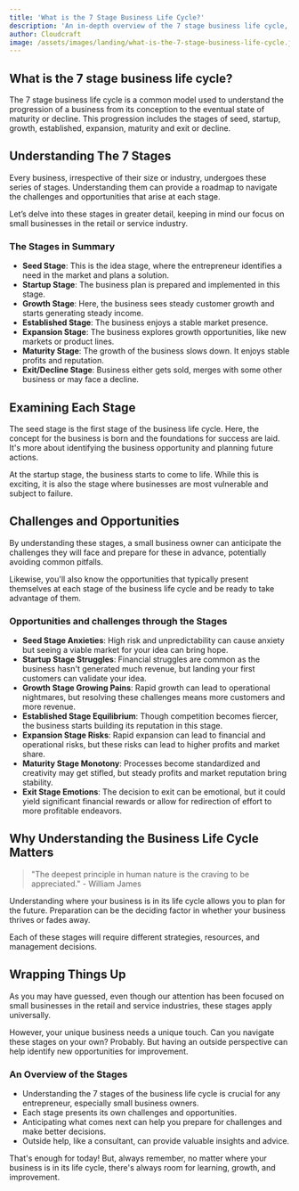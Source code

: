 ```yaml
---
title: 'What is the 7 Stage Business Life Cycle?'
description: 'An in-depth overview of the 7 stage business life cycle, focusing on small businesses in the retail or service industry.'
author: Cloudcraft
image: /assets/images/landing/what-is-the-7-stage-business-life-cycle.jpg
---
```


## What is the 7 stage business life cycle?

The 7 stage business life cycle is a common model used to understand the progression of a business from its conception to the eventual state of maturity or decline. This progression includes the stages of seed, startup, growth, established, expansion, maturity and exit or decline.

<ServicesBlurb />

## Understanding The 7 Stages

Every business, irrespective of their size or industry, undergoes these series of stages. Understanding them can provide a roadmap to navigate the challenges and opportunities that arise at each stage. 

Let’s delve into these stages in greater detail, keeping in mind our focus on small businesses in the retail or service industry.

### The Stages in Summary

 * **Seed Stage**: This is the idea stage, where the entrepreneur identifies a need in the market and plans a solution.
 * **Startup Stage**: The business plan is prepared and implemented in this stage. 
 * **Growth Stage**: Here, the business sees steady customer growth and starts generating steady income.
 * **Established Stage**: The business enjoys a stable market presence.
 * **Expansion Stage**: The business explores growth opportunities, like new markets or product lines.
 * **Maturity Stage**: The growth of the business slows down. It enjoys stable profits and reputation.
 * **Exit/Decline Stage**: Business either gets sold, merges with some other business or may face a decline.

## Examining Each Stage 

The seed stage is the first stage of the business life cycle. Here, the concept for the business is born and the foundations for success are laid. It's more about identifying the business opportunity and planning future actions. 

At the startup stage, the business starts to come to life. While this is exciting, it is also the stage where businesses are most vulnerable and subject to failure.

## Challenges and Opportunities 

By understanding these stages, a small business owner can anticipate the challenges they will face and prepare for these in advance, potentially avoiding common pitfalls. 

Likewise, you'll also know the opportunities that typically present themselves at each stage of the business life cycle and be ready to take advantage of them. 

### Opportunities and challenges through the Stages

 * **Seed Stage Anxieties**: High risk and unpredictability can cause anxiety but seeing a viable market for your idea can bring hope.
 * **Startup Stage Struggles**: Financial struggles are common as the business hasn't generated much revenue, but landing your first customers can validate your idea.
 * **Growth Stage Growing Pains**: Rapid growth can lead to operational nightmares, but resolving these challenges means more customers and more revenue. 
 * **Established Stage Equilibrium**: Though competition becomes fiercer, the business starts building its reputation in this stage.
 * **Expansion Stage Risks**: Rapid expansion can lead to financial and operational risks, but these risks can lead to higher profits and market share.
 * **Maturity Stage Monotony**: Processes become standardized and creativity may get stifled, but steady profits and market reputation bring stability.
 * **Exit Stage Emotions**: The decision to exit can be emotional, but it could yield significant financial rewards or allow for redirection of effort to more profitable endeavors.

<GetStartedBlurb />

## Why Understanding the Business Life Cycle Matters 

<blockquote tip>
"The deepest principle in human nature is the craving to be appreciated." - William James
</blockquote>

Understanding where your business is in its life cycle allows you to plan for the future. Preparation can be the deciding factor in whether your business thrives or fades away. 

Each of these stages will require different strategies, resources, and management decisions.

## Wrapping Things Up

As you may have guessed, even though our attention has been focused on small businesses in the retail and service industries, these stages apply universally. 

However, your unique business needs a unique touch. Can you navigate these stages on your own? Probably. But having an outside perspective can help identify new opportunities for improvement.

### An Overview of the Stages

 * Understanding the 7 stages of the business life cycle is crucial for any entrepreneur, especially small business owners.
 * Each stage presents its own challenges and opportunities.
 * Anticipating what comes next can help you prepare for challenges and make better decisions. 
 * Outside help, like a consultant, can provide valuable insights and advice.

That's enough for today! But, always remember, no matter where your business is in its life cycle, there's always room for learning, growth, and improvement.